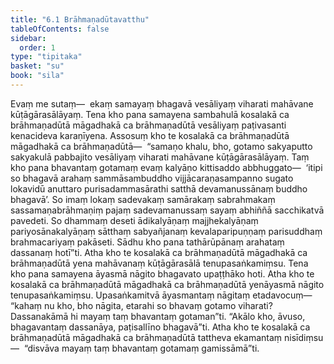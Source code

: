 ```yaml
---
title: "6.1 Brāhmaṇadūtavatthu"
tableOfContents: false
sidebar:
  order: 1
type: "tipitaka"
basket: "su"
book: "sila"
---
```



<DynamicBreadcrumb />

<Division number="359" book="sila">

<Paragraph number="597" book="sila">
Evaṃ me sutaṃ—  ekaṃ samayaṃ bhagavā vesāliyaṃ viharati mahāvane kūṭāgārasālāyaṃ. Tena kho pana samayena sambahulā kosalakā ca brāhmaṇadūtā māgadhakā ca brāhmaṇadūtā vesāliyaṃ paṭivasanti kenacideva karaṇīyena. Assosuṃ kho te kosalakā ca brāhmaṇadūtā māgadhakā ca brāhmaṇadūtā—  “samaṇo khalu, bho, gotamo sakyaputto sakyakulā pabbajito vesāliyaṃ viharati mahāvane kūṭāgārasālāyaṃ. Taṃ kho pana bhavantaṃ gotamaṃ evaṃ kalyāṇo kittisaddo abbhuggato—  ‘itipi so bhagavā arahaṃ sammāsambuddho vijjācaraṇasampanno sugato lokavidū anuttaro purisadammasārathi satthā devamanussānaṃ buddho bhagavā’. So imaṃ lokaṃ sadevakaṃ samārakaṃ sabrahmakaṃ sassamaṇabrāhmaṇiṃ pajaṃ sadevamanussaṃ sayaṃ abhiññā sacchikatvā pavedeti. So dhammaṃ deseti ādikalyāṇaṃ majjhekalyāṇaṃ pariyosānakalyāṇaṃ sātthaṃ sabyañjanaṃ kevalaparipuṇṇaṃ parisuddhaṃ brahmacariyaṃ pakāseti. Sādhu kho pana tathārūpānaṃ arahataṃ dassanaṃ hotī”ti.
</Paragraph>

</Division>
<Division number="360" book="sila">

<Paragraph number="598" book="sila">
Atha kho te kosalakā ca brāhmaṇadūtā māgadhakā ca brāhmaṇadūtā yena mahāvanaṃ kūṭāgārasālā tenupasaṅkamiṃsu. Tena kho pana samayena āyasmā nāgito bhagavato upaṭṭhāko hoti. Atha kho te kosalakā ca brāhmaṇadūtā māgadhakā ca brāhmaṇadūtā yenāyasmā nāgito tenupasaṅkamiṃsu. Upasaṅkamitvā āyasmantaṃ nāgitaṃ etadavocuṃ—  “kahaṃ nu kho, bho nāgita, etarahi so bhavaṃ gotamo viharati? Dassanakāmā hi mayaṃ taṃ bhavantaṃ gotaman”ti. “Akālo kho, āvuso, bhagavantaṃ dassanāya, paṭisallīno bhagavā”ti. Atha kho te kosalakā ca brāhmaṇadūtā māgadhakā ca brāhmaṇadūtā tattheva ekamantaṃ nisīdiṃsu—  “disvāva mayaṃ taṃ bhavantaṃ gotamaṃ gamissāmā”ti.
</Paragraph>
</Division>
